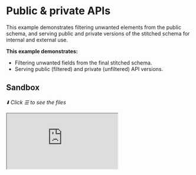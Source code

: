 # Public &amp; private APIs

This example demonstrates filtering unwanted elements from the public schema, and serving public and
private versions of the stitched schema for internal and external use.

**This example demonstrates:**

- Filtering unwanted fields from the final stitched schema.
- Serving public (filtered) and private (unfiltered) API versions.

## Sandbox

_⬇️ Click ☰ to see the files_

<iframe
  src="https://codesandbox.io/embed/github/ardatan/schema-stitching/tree/master/examples/public-and-private-apis?codemirror=1&fontsize=14&initialpath=/graphql&theme=dark"
  className="mt-6 w-full h-[500px] rounded-md"
  title="public-and-private-apis"
  allow="geolocation; microphone; camera; midi; vr; accelerometer; gyroscope; payment; ambient-light-sensor; encrypted-media; usb"
  sandbox="allow-forms allow-modals allow-popups allow-presentation allow-same-origin allow-scripts"
/>

> You can also see the project on GitHub
> [here](https://github.com/ardatan/schema-stitching/tree/master/examples/public-and-private-apis).

The following services are available for interactive queries:

- **Public (filtered) gateway:** listening on 4000/public/graphql
- **Private (unfiltered) gateway:** listening on 4000/private/graphql

For simplicity, all subservices in this example are run locally by the gateway server. You could
easily break out any subservice into a standalone remote server following the
[combining local and remote schemas](../combining-local-and-remote-schemas) example.

## Summary

- Go to the [private gateway](http://localhost:4000/private/graphql) and open the documentation
  sidebar.
- Now go to the [public gateway](http://localhost:4000/public/graphql) and compare the documentation
  sidebar.

The last step in composing a clean and elegant gateway schema is to remove internal implementation
details that should not be made available to the general public. You'll notice that the private
gateway includes all artifacts of our original stitched schema, including underscored service names
such as `_sdl`, `_users` and `_products`, and the underscored argument `_scope`. By constrast, the
public gateway has removed these. This is quite simple using `filterSchema` and `pruneSchema`
helpers from GraphQL Tools utils:

```ts
import { filterSchema, pruneSchema } from '@graphql-tools/utils'

const privateSchema = makeGatewaySchema()
const publicSchema = pruneSchema(
  filterSchema({
    schema: privateSchema,
    rootFieldFilter: (type, fieldName) => !fieldName.startsWith('_'),
    fieldFilter: (type, fieldName) => !fieldName.startsWith('_'),
    argumentFilter: (typeName, fieldName, argName) => !argName.startsWith('_')
  })
)
```

Filtering a schema will remove unwanted elements, and pruning it will cleanup orphans. This results
in two versions of our schema: the complete original schema, and the groomed public schema. Each of
these schemas may be served at their own endpoint&mdash;this gives public consumers one API with
access limitations, while the complete set of fields remain available for internal purposes at
another location:

```ts
export const gatewayApp = createRouter()

gatewayApp.all(
  '/private/graphql',
  createYoga({
    schema: privateSchema,
    maskedErrors: false,
    graphqlEndpoint: '/private/graphql',
    graphiql: {
      title: 'Private API'
    }
  })
)

gatewayApp.all(
  '/public/graphql',
  createYoga({
    schema: publicSchema,
    maskedErrors: false,
    graphqlEndpoint: '/public/graphql',
    graphiql: {
      title: 'Public API'
    }
  })
)
```
